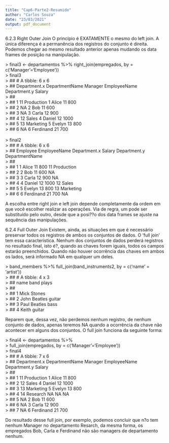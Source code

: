 ---
title: "Cap6-Parte2-Resumido"
author: "Carlos Souza"
date: "23/03/2021"
output: pdf_document
---

6.2.3 Right Outer Join
  O princípio é EXATAMENTE o mesmo do left join. A única diferença é a permanência dos registros do conjunto é direita. Podemos chegar ao mesmo resultado anterior apenas mudando os data frames de posição na manipulação.

| > final3 <- departamentos %>% right_join(empregados, by = 
| c('Manager'='Employee'))
| > final3
| > ## # A tibble: 6 x 6
| > ## Department.x DepartmentName Manager EmployeeName Department.y Salary
| > ## <int> <chr> <int> <chr> <int> <int>
| > ## 1 11 Production 1 Alice 11 800
| > ## 2 NA <NA> 2 Bob 11 600
| > ## 3 NA <NA> 3 Carla 12 900
| > ## 4 12 Sales 4 Daniel 12 1000
| > ## 5 13 Marketing 5 Evelyn 13 800
| > ## 6 NA <NA> 6 Ferdinand 21 700
|
| > final2
| > ## # A tibble: 6 x 6
| > ## Employee EmployeeName Department.x Salary Department.y DepartmentName
| > ## <int> <chr> <int> <int> <int> <chr>
| > ## 1 1 Alice 11 800 11 Production
| > ## 2 2 Bob 11 600 NA <NA>
| > ## 3 3 Carla 12 900 NA <NA>
| > ## 4 4 Daniel 12 1000 12 Sales
| > ## 5 5 Evelyn 13 800 13 Marketing
| > ## 6 6 Ferdinand 21 700 NA <NA>

  A escolha entre right join e left join depende completamente da ordem em que você escolher realizar as operações. Via de regra, um pode ser substituído pelo outro, desde que a posi??o dos data frames se ajuste na sequência das manipulações.

6.2.4 Full Outer Join
  Existem, ainda, as situações em que é necessário preservar todos os registros de ambos os conjuntos de dados. O 'full join' tem essa característica. Nenhum dos conjuntos de dados perderá registros no resultado final, isto é?, quando as chaves forem iguais, todos os campos estarão preenchidos. Quando não houver ocorrência das chaves em ambos os lados, será informado NA em qualquer um deles.
  
| > band_members %>% full_join(band_instruments2, by = c('name' = 'artist'))
| > ## # A tibble: 4 x 3
| > ## name band plays
| > ## <chr> <chr> <chr>
| > ## 1 Mick Stones <NA>
| > ## 2 John Beatles guitar
| > ## 3 Paul Beatles bass
| > ## 4 Keith <NA> guitar

  Reparem que, dessa vez, não perdemos nenhum registro, de nenhum conjunto de dados, apenas teremos NA quando a ocorrência da chave não acontecer em alguns dos conjuntos.
  O full join funciona da seguinte forma:
  
| > final4 <- departamentos %>%
| > full_join(empregados, by = c('Manager'='Employee'))
| > final4
| > ## # A tibble: 7 x 6
| > ## Department.x DepartmentName Manager EmployeeName Department.y Salary
| > ## <int> <chr> <int> <chr> <int> <int>
| > ## 1 11 Production 1 Alice 11 800
| > ## 2 12 Sales 4 Daniel 12 1000
| > ## 3 13 Marketing 5 Evelyn 13 800
| > ## 4 14 Research NA <NA> NA NA
| > ## 5 NA <NA> 2 Bob 11 600
| > ## 6 NA <NA> 3 Carla 12 900
| > ## 7 NA <NA> 6 Ferdinand 21 700

  Do resultado desse full join, por exemplo, podemos concluir que n?o tem nenhum Manager no departamento Resarch, da mesma forma, os empregados Bob, Carla e Ferdinand não são managers de departamento nenhum.